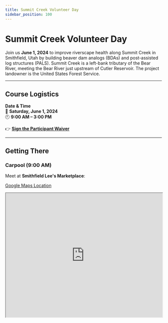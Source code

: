 ```yaml
---
title: Summit Creek Volunteer Day
sidebar_position: 100
---
```


# Summit Creek Volunteer Day

Join us **June 1, 2024** to improve riverscape health along Summit Creek in Smithfield, Utah by building beaver dam analogs (BDAs) and post-assisted log structures (PALS). Summit Creek is a left-bank tributary of the Bear River, meeting the Bear River just upstream of Cutler Reservoir. The project landowner is the United States Forest Service.

---

## Course Logistics

**Date & Time**  
📅 **Saturday, June 1, 2024**  
🕘 **9:00 AM – 3:00 PM**

👉 [**Sign the Participant Waiver**](https://docs.google.com/forms/d/e/1FAIpQLSeTl3N3MMi2PSHMfmoBBrjkydbKdA_27vrb-1fi9DAA03bpQA/viewform?usp=sf_link)

---

## Getting There

### Carpool (9:00 AM)

Meet at **Smithfield Lee's Marketplace**:

[Google Maps Location](https://maps.app.goo.gl/YM5PbXMJhAs7Ya4MA)


<iframe
  src="https://www.google.com/maps/embed?pb=!1m14!1m8!1m3!1d40009.7474226166!2d-111.87653303585776!3d41.8123122232438!3m2!1i1024!2i768!4f13.1!3m3!1m2!1s0x875462ca9efeeb81%3A0x20b6b4911c16be42!2sLee&#39;s%20Marketplace!5e0!3m2!1sen!2sus!4v1712849501998!5m2!1sen!2sus"
  width="100%"
  height="400"
  style={{border:0}}
  allowfullscreen
></iframe>
